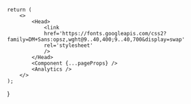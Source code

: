 

    return (
        <>
            <Head>
                <link
                href='https://fonts.googleapis.com/css2?family=DM+Sans:opsz,wght@9..40,400;9..40,700&display=swap'
                rel='stylesheet'
                />
            </Head>
            <Component {...pageProps} />
            <Analytics />
        </>
    );

}
